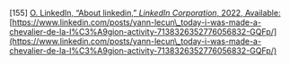 \[155\]	[O. LinkedIn, “About linkedin,” *LinkedIn Corporation*, 2022, Available:](http://paperpile.com/b/Lj1YHA/tkQdm) [https://www.linkedin.com/posts/yann-lecun\_today-i-was-made-a-chevalier-de-la-l%C3%A9gion-activity-7138326352776056832-GQFp/](https://www.linkedin.com/posts/yann-lecun\_today-i-was-made-a-chevalier-de-la-l%C3%A9gion-activity-7138326352776056832-GQFp/)